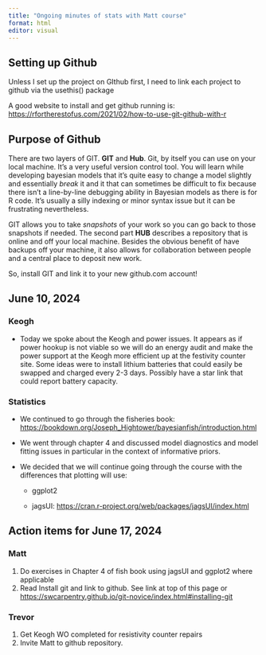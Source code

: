 ```yaml
---
title: "Ongoing minutes of stats with Matt course"
format: html
editor: visual
---
```


## Setting up Github

Unless I set up the project on GIthub first, I need to link each project to github via the usethis() package

A good website to install and get github running is: <https://rfortherestofus.com/2021/02/how-to-use-git-github-with-r>

## Purpose of Github

There are two layers of GIT. **GIT** and **Hub**. Git, by itself you can use on your local machine. It's a very useful version control tool. You will learn while developing bayesian models that it's quite easy to change a model slightly and essentially *break* it and it that can sometimes be difficult to fix because there isn't a line-by-line debugging ability in Bayesian models as there is for R code. It's usually a silly indexing or minor syntax issue but it can be frustrating nevertheless.

GIT allows you to take *snapshots* of your work so you can go back to those snapshots if needed. The second part **HUB** describes a repository that is online and off your local machine. Besides the obvious benefit of have backups off your machine, it also allows for collaboration between people and a central place to deposit new work.

So, install GIT and link it to your new github.com account!

## June 10, 2024

### Keogh

-   Today we spoke about the Keogh and power issues. It appears as if power hookup is not viable so we will do an energy audit and make the power support at the Keogh more efficient up at the festivity counter site. Some ideas were to install lithium batteries that could easily be swapped and charged every 2-3 days. Possibly have a star link that could report battery capacity.

### Statistics

-   We continued to go through the fisheries book: <https://bookdown.org/Joseph_Hightower/bayesianfish/introduction.html>

-   We went through chapter 4 and discussed model diagnostics and model fitting issues in particular in the context of informative priors.

-   We decided that we will continue going through the course with the differences that plotting will use:

    -   ggplot2

    -   jagsUI: <https://cran.r-project.org/web/packages/jagsUI/index.html>

## Action items for June 17, 2024

### Matt

1.  Do exercises in Chapter 4 of fish book using jagsUI and ggplot2 where applicable
2.  Read Install git and link to github. See link at top of this page or <https://swcarpentry.github.io/git-novice/index.html#installing-git>

### Trevor

1.  Get Keogh WO completed for resistivity counter repairs
2.  Invite Matt to github repository.
